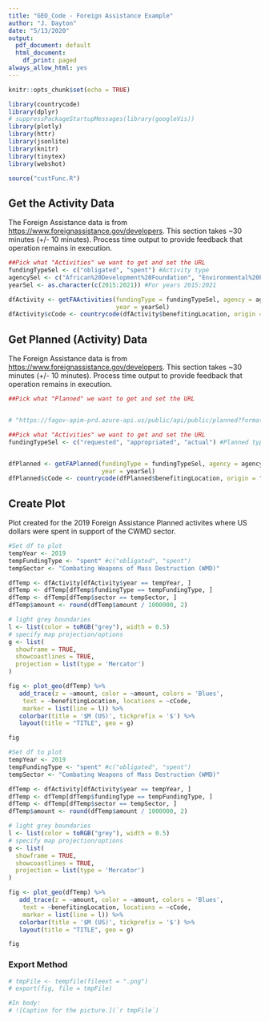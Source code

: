 ```yaml
---
title: "GEO_Code - Foreign Assistance Example"
author: "J. Dayton"
date: "5/13/2020"
output:
  pdf_document: default
  html_document:
    df_print: paged
always_allow_html: yes
---
```


```r
knitr::opts_chunk$set(echo = TRUE)

library(countrycode)
library(dplyr)
# suppressPackageStartupMessages(library(googleVis))
library(plotly)
library(httr)
library(jsonlite)
library(knitr)
library(tinytex)
library(webshot)

source("custFunc.R")
```

## Get the Activity Data

The Foreign Assistance data is from <https://www.foreignassistance.gov/developers>.
This section takes ~30 minutes (+/- 10 minutes).  Process time output to provide feedback that operation remains in execution.

```r
##Pick what "Activities" we want to get and set the URL
fundingTypeSel <- c("obligated", "spent") #Activity type
agencySel <- c("African%20Development%20Foundation", "Environmental%20Protection%20Agency", "Federal%20Trade%20Commission", "Inter-American%20Foundation", "Millennium%20Challenge%20Corporation", "Overseas%20Private%20Investment%20Corporation", "Peace%20Corps", "U.S.%20Agency%20for%20International%20Development", "Department%20of%20Agriculture", "Department%20of%20Commerce", "Department%20of%20Defense", "Department%20f%20Energy", "Department%20of%20Health%20and%20Human%20Services", "Department%20of%20Homeland%20Security", "Department%20of%20the%20Interior", "Department%20of%20Justice", "Department%20of%20Labor", "Department%20of%20State", "Department%20of%20Transportation", "Department%20of%20the%20Treasury", "Trade%20and%20Development%20Agency", "Export-Import%20Bank", "Department%20of%20the%20Air%20Force", "Department%20of%20the%20Army",  "Department%20of%20the%20Navy", "National%20Science%20Foundation", "Open%20World%20Leadership%20Center", "United%20States%20Institute%20of%20Peace", "Unknown%20-%20Historical%20Greenbook")
yearSel <- as.character(c(2015:2021)) #For years 2015:2021

dfActivity <- getFAActivities(fundingType = fundingTypeSel, agency = agencySel, 
                              year = yearSel)
dfActivity$cCode <- countrycode(dfActivity$benefitingLocation, origin = "country.name", destination = "genc3c")
```

## Get Planned (Activity) Data

The Foreign Assistance data is from <https://www.foreignassistance.gov/developers>.
This section takes ~30 minutes (+/- 10 minutes).  Process time output to provide feedback that operation remains in execution.

```r
##Pick what "Planned" we want to get and set the URL


# "https://fagov-apim-prd.azure-api.us/public/api/public/planned?format=json&fundingType=appropriated&filterType=agency&filterValue=Department%20Of%20Defense&year=2013"

##Pick what "Activities" we want to get and set the URL
fundingTypeSel <- c("requested", "appropriated", "actual") #Planned type


dfPlanned <- getFAPlanned(fundingType = fundingTypeSel, agency = agencySel, 
                          year = yearSel) 
dfPlanned$cCode <- countrycode(dfPlanned$benefitingLocation, origin = "country.name", destination = "genc3c")
```

## Create Plot

Plot created for the 2019 Foreign Assistance Planned activites where US dollars were spent in support of the CWMD sector.
``` r
#Set df to plot
tempYear <- 2019
tempFundingType <- "spent" #c("obligated", "spent")
tempSector <- "Combating Weapons of Mass Destruction (WMD)"

dfTemp <- dfActivity[dfActivity$year == tempYear, ]
dfTemp <- dfTemp[dfTemp$fundingType == tempFundingType, ]
dfTemp <- dfTemp[dfTemp$sector == tempSector, ]
dfTemp$amount <- round(dfTemp$amount / 1000000, 2)

# light grey boundaries
l <- list(color = toRGB("grey"), width = 0.5)
# specify map projection/options
g <- list(
  showframe = TRUE,
  showcoastlines = TRUE,
  projection = list(type = 'Mercator')
)

fig <- plot_geo(dfTemp) %>%
   add_trace(z = ~amount, color = ~amount, colors = 'Blues',
    text = ~benefitingLocation, locations = ~cCode,
    marker = list(line = l)) %>%
   colorbar(title = '$M (US)', tickprefix = '$') %>%
   layout(title = "TITLE", geo = g)

fig
```


``` r
#Set df to plot
tempYear <- 2019
tempFundingType <- "spent" #c("obligated", "spent")
tempSector <- "Combating Weapons of Mass Destruction (WMD)"

dfTemp <- dfActivity[dfActivity$year == tempYear, ]
dfTemp <- dfTemp[dfTemp$fundingType == tempFundingType, ]
dfTemp <- dfTemp[dfTemp$sector == tempSector, ]
dfTemp$amount <- round(dfTemp$amount / 1000000, 2)

# light grey boundaries
l <- list(color = toRGB("grey"), width = 0.5)
# specify map projection/options
g <- list(
  showframe = TRUE,
  showcoastlines = TRUE,
  projection = list(type = 'Mercator')
)

fig <- plot_geo(dfTemp) %>%
   add_trace(z = ~amount, color = ~amount, colors = 'Blues',
    text = ~benefitingLocation, locations = ~cCode,
    marker = list(line = l)) %>%
   colorbar(title = '$M (US)', tickprefix = '$') %>%
   layout(title = "TITLE", geo = g)

fig
```

### Export Method

```r
# tmpFile <- tempfile(fileext = ".png")
# export(fig, file = tmpFile)

#In body:
# ![Caption for the picture.](`r tmpFile`)
```



